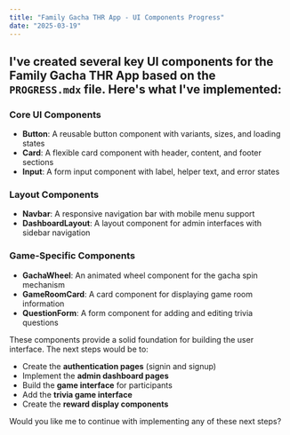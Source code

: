 ```yaml
---
title: "Family Gacha THR App - UI Components Progress"
date: "2025-03-19"
---
```


## I've created several key UI components for the Family Gacha THR App based on the `PROGRESS.mdx` file. Here's what I've implemented:

### Core UI Components
- **Button**: A reusable button component with variants, sizes, and loading states
- **Card**: A flexible card component with header, content, and footer sections
- **Input**: A form input component with label, helper text, and error states

### Layout Components
- **Navbar**: A responsive navigation bar with mobile menu support
- **DashboardLayout**: A layout component for admin interfaces with sidebar navigation

### Game-Specific Components
- **GachaWheel**: An animated wheel component for the gacha spin mechanism
- **GameRoomCard**: A card component for displaying game room information
- **QuestionForm**: A form component for adding and editing trivia questions

These components provide a solid foundation for building the user interface. The next steps would be to:

- Create the **authentication pages** (signin and signup)
- Implement the **admin dashboard pages**
- Build the **game interface** for participants
- Add the **trivia game interface**
- Create the **reward display components**

Would you like me to continue with implementing any of these next steps?

